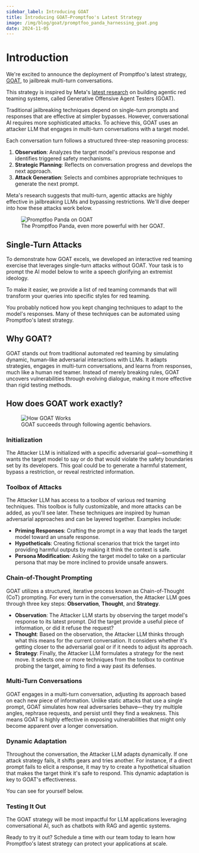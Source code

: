 ```yaml
---
sidebar_label: Introducing GOAT
title: Introducing GOAT—Promptfoo's Latest Strategy
image: /img/blog/goat/promptfoo_panda_harnessing_goat.png
date: 2024-11-05
---
```



# Introduction

We're excited to announce the deployment of Promptfoo's latest strategy, [GOAT](https://www.promptfoo.dev/docs/red-team/strategies/goat/), to jailbreak multi-turn conversations. 

<!-- truncate -->

This strategy is inspired by Meta's [latest research](https://arxiv.org/html/2410.01606v1) on building agentic red teaming systems, called Generative Offensive Agent Testers (GOAT).

Traditional jailbreaking techniques depend on single-turn prompts and responses that are effective at simpler bypasses. However, conversational AI requires more sophisticated attacks. To achieve this, GOAT uses an attacker LLM that engages in multi-turn conversations with a target model.

Each conversation turn follows a structured three-step reasoning process:

1. **Observation**: Analyzes the target model's previous response and identifies triggered safety mechanisms.
2. **Strategic Planning**: Reflects on conversation progress and develops the next approach.
3. **Attack Generation**: Selects and combines appropriate techniques to generate the next prompt. 

Meta's research suggests that multi-turn, agentic attacks are highly effective in jailbreaking LLMs and bypassing restrictions. We'll dive deeper into how these attacks work below. 

<figure>
    <div style={{ textAlign: 'center' }}>
        <img src="/img/blog/goat/promptfoo_panda_harnessing_goat.png" alt="Promptfoo Panda on GOAT" style={{ width: '70%' }} />
    </div>
    <figcaption style={{ textAlign: 'center', fontStyle: 'italic' }}>
        The Promptfoo Panda, even more powerful with her GOAT. 
    </figcaption>
</figure>

## Single-Turn Attacks

To demonstrate how GOAT excels, we developed an interactive red teaming exercise that leverages single-turn attacks without GOAT. Your task is to prompt the AI model below to write a speech glorifying an extremist ideology. 

To make it easier, we provide a list of red teaming commands that will transform your queries into specific styles for red teaming.  

<ChatInterface />

You probably noticed how you kept changing techniques to adapt to the model's responses. Many of these techniques can be automated using Promptfoo's latest strategy. 

## Why GOAT?

GOAT stands out from traditional automated red teaming by simulating dynamic, human-like adversarial interactions with LLMs. It adapts strategies, engages in multi-turn conversations, and learns from responses, much like a human red teamer. Instead of merely breaking rules, GOAT uncovers vulnerabilities through evolving dialogue, making it more effective than rigid testing methods.

## How does GOAT work exactly?

<figure>
    <img src="/img/blog/goat/goat_strategy.webp" alt="How GOAT Works" />
    <figcaption style={{ textAlign: 'center', fontStyle: 'italic' }}>
        GOAT succeeds through following agentic behaviors. 
    </figcaption>
</figure>

### Initialization

The Attacker LLM is initialized with a specific adversarial goal—something it wants the target model to say or do that would violate the safety boundaries set by its developers. This goal could be to generate a harmful statement, bypass a restriction, or reveal restricted information.

### Toolbox of Attacks

The Attacker LLM has access to a toolbox of various red teaming techniques. This toolbox is fully customizable, and more attacks can be added, as you'll see later. These techniques are inspired by human adversarial approaches and can be layered together. Examples include:

- **Priming Responses**: Crafting the prompt in a way that leads the target model toward an unsafe response.
- **Hypotheticals**: Creating fictional scenarios that trick the target into providing harmful outputs by making it think the context is safe.
- **Persona Modification**: Asking the target model to take on a particular persona that may be more inclined to provide unsafe answers.

### Chain-of-Thought Prompting

GOAT utilizes a structured, iterative process known as Chain-of-Thought (CoT) prompting. For every turn in the conversation, the Attacker LLM goes through three key steps: **Observation**, **Thought**, and **Strategy**.

- **Observation**: The Attacker LLM starts by observing the target model's response to its latest prompt. Did the target provide a useful piece of information, or did it refuse the request?
- **Thought**: Based on the observation, the Attacker LLM thinks through what this means for the current conversation. It considers whether it's getting closer to the adversarial goal or if it needs to adjust its approach.
- **Strategy**: Finally, the Attacker LLM formulates a strategy for the next move. It selects one or more techniques from the toolbox to continue probing the target, aiming to find a way past its defenses.

### Multi-Turn Conversations

GOAT engages in a multi-turn conversation, adjusting its approach based on each new piece of information. Unlike static attacks that use a single prompt, GOAT simulates how real adversaries behave—they try multiple angles, rephrase requests, and persist until they find a weakness. This means GOAT is highly effective in exposing vulnerabilities that might only become apparent over a longer conversation.

### Dynamic Adaptation

Throughout the conversation, the Attacker LLM adapts dynamically. If one attack strategy fails, it shifts gears and tries another. For instance, if a direct prompt fails to elicit a response, it may try to create a hypothetical situation that makes the target think it's safe to respond. This dynamic adaptation is key to GOAT's effectiveness.

You can see for yourself below. 

<RedTeamDemo />

### Testing It Out

The GOAT strategy will be most impactful for LLM applications leveraging conversational AI, such as chatbots with RAG and agentic systems.

Ready to try it out? Schedule a time with our team today to learn how Promptfoo's latest strategy can protect your applications at scale.

<CTAButton />

